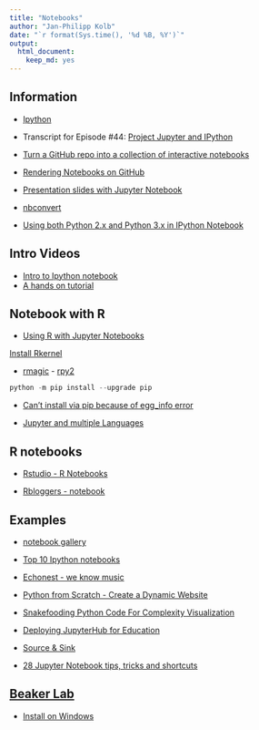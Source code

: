 ```yaml
---
title: "Notebooks"
author: "Jan-Philipp Kolb"
date: "`r format(Sys.time(), '%d %B, %Y')`"
output: 
  html_document: 
    keep_md: yes
---
```


## Information

- [Ipython](https://ipython.org/)

- Transcript for Episode #44: [Project Jupyter and IPython](https://talkpython.fm/episodes/transcript/44/project-jupyter-and-ipython)


- [Turn a GitHub repo into a collection of interactive notebooks](http://mybinder.org/)

- [Rendering Notebooks on GitHub](http://blog.jupyter.org/2015/05/07/rendering-notebooks-on-github/)
- [Presentation slides with Jupyter Notebook](http://echorand.me/presentation-slides-with-jupyter-notebook.html)

- [nbconvert](http://nbconvert.readthedocs.org/en/latest/usage.html)

- [Using both Python 2.x and Python 3.x in IPython Notebook](http://stackoverflow.com/questions/30492623/using-both-python-2-x-and-python-3-x-in-ipython-notebook)

## Intro Videos 

- [Intro to Ipython notebook](https://www.youtube.com/watch?v=oP9Qcjq8UVI)
- [A hands on tutorial](https://www.youtube.com/watch?v=rkx5_MRAV3A)

## Notebook with R

- [Using R with Jupyter Notebooks](http://blog.revolutionanalytics.com/2015/09/using-r-with-jupyter-notebooks.html)


[Install Rkernel](http://blog.revolutionanalytics.com/2015/09/using-r-with-jupyter-notebooks.html)

- [rmagic](https://ipython.org/ipython-doc/2/config/extensions/rmagic.html) - [rpy2](https://rpy2.bitbucket.io/)

```python
python -m pip install --upgrade pip
```

- [Can't install via pip because of egg_info error](http://stackoverflow.com/questions/17886647/cant-install-via-pip-because-of-egg-info-error)


- [Jupyter and multiple Languages](http://carreau.github.io/posts/23-Cross-Language-Integration.html#Jupyter-and-multiple-Languages)

## R notebooks

- [Rstudio - R Notebooks](https://blog.rstudio.org/2016/10/05/r-notebooks/)

- [Rbloggers - notebook](https://www.r-bloggers.com/search/notebooks/)

## Examples

- [notebook gallery](http://nb.bianp.net/sort/views/)

- [Top 10 Ipython notebooks](http://www.kdnuggets.com/2016/04/top-10-ipython-nb-tutorials.html)

- [Echonest - we know music](http://the.echonest.com/)

- [Python from Scratch - Create a Dynamic Website](https://code.tutsplus.com/articles/python-from-scratch-create-a-dynamic-website--net-22787)

- [Snakefooding Python Code For Complexity Visualization](http://grokcode.com/864/snakefooding-python-code-for-complexity-visualization/)

- [Deploying JupyterHub for Education](https://developer.rackspace.com/blog/deploying-jupyterhub-for-education/)
- [Source & Sink](https://github.com/barbagroup/AeroPython/blob/master/lessons/01_Lesson01_sourceSink.ipynb)

- [28 Jupyter Notebook tips, tricks and shortcuts](https://www.dataquest.io/blog/jupyter-notebook-tips-tricks-shortcuts/)


## [Beaker Lab](https://lab.beakernotebook.com/)

- [Install on Windows](https://github.com/twosigma/beaker-notebook/wiki/Windows-build-and-run)